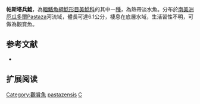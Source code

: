 {{Speciesbox
| name = 帕斯塔兵鯰
| image =  
| image_width = 250px
| image_caption = 
| status = NE
| status_system = IUCN3.1
| genus = Corydoras
| species = pastazensis 
| authority = [[Weitzman|Weitzman]], 1963
| synonyms = *''Corydoras pastazensis orcesi'', Weitzman & Nijssen, 1970
}}

'''帕斯塔兵鯰'''，為[[輻鰭魚綱|輻鰭魚綱]][[鯰形目|鯰形目]][[美鯰科|美鯰科]]的其中一[[種|種]]，為熱帶淡水魚。分布於[[南美洲|南美洲]][[厄瓜多爾|厄瓜多爾]]Pastaza河流域，體長可達6.1公分，棲息在底層水域，生活習性不明，可做為觀賞魚。

== 参考文献 ==
*{{FishBase_species|genus=Corydoras|species=pastazensis|year=2014|month=11}}

== 扩展阅读 ==
{{refbegin}}
{{wikispecies-inline|Corydoras pastazensis|帕斯塔兵鯰}}
{{refend}}
{{Taxonbar|from=Q3763923}}

[[Category:觀賞魚|Category:觀賞魚]]
[[Category:兵鯰屬|pastazensis]]
[[Category:1963年描述的魚類|C]]